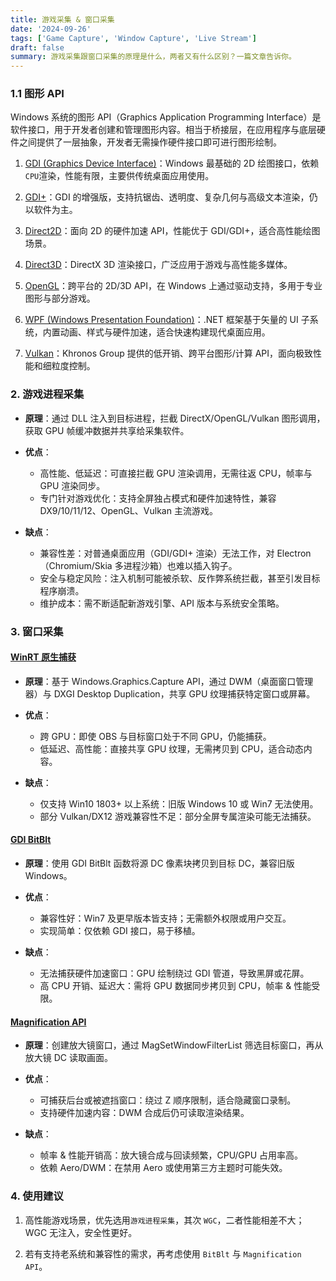 ```yaml
---
title: 游戏采集 & 窗口采集
date: '2024-09-26'
tags: ['Game Capture', 'Window Capture', 'Live Stream']
draft: false
summary: 游戏采集跟窗口采集的原理是什么，两者又有什么区别？一篇文章告诉你。
---
```


<TOCInline toc={props.toc} asDisclosure />

### 1.1 图形 API

Windows 系统的图形 API（Graphics Application Programming Interface）是软件接口，用于开发者创建和管理图形内容。相当于桥接层，在应用程序与底层硬件之间提供了一层抽象，开发者无需操作硬件接口即可进行图形绘制。

1. [GDI (Graphics Device Interface)](https://learn.microsoft.com/en-us/windows/win32/gdi/windows-gdi)：Windows 最基础的 2D 绘图接口，依赖`CPU`渲染，性能有限，主要供传统桌面应用使用。

2. [GDI+](https://learn.microsoft.com/en-us/windows/win32/gdiplus/-gdiplus-gdi-start)：GDI 的增强版，支持抗锯齿、透明度、复杂几何与高级文本渲染，仍以软件为主。

3. [Direct2D](https://learn.microsoft.com/en-us/windows/win32/direct2d/direct2d-portal)：面向 2D 的硬件加速 API，性能优于 GDI/GDI+，适合高性能绘图场景。

4. [Direct3D](https://learn.microsoft.com/en-us/windows/win32/direct3d12/direct3d-12-graphics)：DirectX 3D 渲染接口，广泛应用于游戏与高性能多媒体。

5. [OpenGL](https://www.opengl.org/Documentation/Specs.html)：跨平台的 2D/3D API，在 Windows 上通过驱动支持，多用于专业图形与部分游戏。

6. [WPF (Windows Presentation Foundation)](https://learn.microsoft.com/en-us/dotnet/desktop/wpf/?view=netdesktop-6.0)：.NET 框架基于矢量的 UI 子系统，内置动画、样式与硬件加速，适合快速构建现代桌面应用。

7. [Vulkan](https://docs.vulkan.org/spec/latest/index.html)：Khronos Group 提供的低开销、跨平台图形/计算 API，面向极致性能和细粒度控制。


### 2. 游戏进程采集

- **原理**：通过 DLL 注入到目标进程，拦截 DirectX/OpenGL/Vulkan 图形调用，获取 GPU 帧缓冲数据并共享给采集软件。

- **优点**：
  - 高性能、低延迟：可直接拦截 GPU 渲染调用，无需往返 CPU，帧率与 GPU 渲染同步。
  - 专门针对游戏优化：支持全屏独占模式和硬件加速特性，兼容 DX9/10/11/12、OpenGL、Vulkan 主流游戏。

- **缺点**：
  - 兼容性差：对普通桌面应用（GDI/GDI+ 渲染）无法工作，对 Electron（Chromium/Skia 多进程沙箱）也难以插入钩子。
  - 安全与稳定风险：注入机制可能被杀软、反作弊系统拦截，甚至引发目标程序崩溃。
  - 维护成本：需不断适配新游戏引擎、API 版本与系统安全策略。


### 3. 窗口采集

#### [WinRT 原生捕获](https://learn.microsoft.com/zh-cn/windows/uwp/audio-video-camera/screen-capture)

- **原理**：基于 Windows.Graphics.Capture API，通过 DWM（桌面窗口管理器）与 DXGI Desktop Duplication，共享 GPU 纹理捕获特定窗口或屏幕。

- **优点**：
  - 跨 GPU：即使 OBS 与目标窗口处于不同 GPU，仍能捕获。
  - 低延迟、高性能：直接共享 GPU 纹理，无需拷贝到 CPU，适合动态内容。

- **缺点**：
  - 仅支持 Win10 1803+ 以上系统：旧版 Windows 10 或 Win7 无法使用。
  - 部分 Vulkan/DX12 游戏兼容性不足：部分全屏专属渲染可能无法捕获。


#### [GDI BitBlt](https://learn.microsoft.com/zh-cn/windows/win32/api/wingdi/nf-wingdi-bitblt)

- **原理**：使用 GDI BitBlt 函数将源 DC 像素块拷贝到目标 DC，兼容旧版 Windows。

- **优点**：
  - 兼容性好：Win7 及更早版本皆支持；无需额外权限或用户交互。
  - 实现简单：仅依赖 GDI 接口，易于移植。

- **缺点**：
  - 无法捕获硬件加速窗口：GPU 绘制绕过 GDI 管道，导致黑屏或花屏。
  - 高 CPU 开销、延迟大：需将 GPU 数据同步拷贝到 CPU，帧率 & 性能受限。

#### [Magnification API](https://learn.microsoft.com/zh-cn/windows/win32/winauto/magapi/entry-magapi-sdk)

- **原理**：创建放大镜窗口，通过 MagSetWindowFilterList 筛选目标窗口，再从放大镜 DC 读取画面。

- **优点**：
  - 可捕获后台或被遮挡窗口：绕过 Z 顺序限制，适合隐藏窗口录制。
  - 支持硬件加速内容：DWM 合成后仍可读取渲染结果。

- **缺点**：
  - 帧率 & 性能开销高：放大镜合成与回读频繁，CPU/GPU 占用率高。
  - 依赖 Aero/DWM：在禁用 Aero 或使用第三方主题时可能失效。


### 4. 使用建议

1. 高性能游戏场景，优先选用`游戏进程采集`，其次 `WGC`，二者性能相差不大；WGC 无注入，安全性更好。

2. 若有支持老系统和兼容性的需求，再考虑使用 `BitBlt` 与 `Magnification API`。
